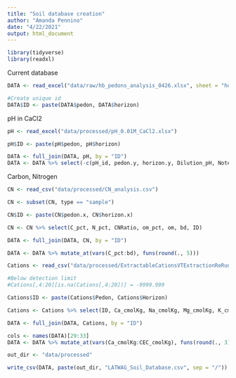 ```yaml
---
title: "Soil database creation"
author: "Amanda Pennino"
date: "4/22/2021"
output: html_document
---
```


```r
library(tidyverse)
library(readxl)

```

Current database
```r
DATA <- read_excel("data/raw/hb_pedons_analysis_0426.xlsx", sheet = "horizon data")

#Create unique id
DATA$ID <- paste(DATA$pedon, DATA$horizon)

```


pH in CaCl2
```r
pH <- read_excel("data/processed/pH_0.01M_CaCl2.xlsx")

pH$ID <- paste(pH$pedon, pH$horizon)

DATA <- full_join(DATA, pH, by = "ID")
DATA <- DATA %>% select(-c(pH_id, pedon.y, horizon.y, Dilution_pH, Notes, Date))

```


Carbon, Nitrogen
```r
CN <- read_csv("data/processed/CN_analysis.csv")

CN <- subset(CN, type == "sample")

CN$ID <- paste(CN$pedon.x, CN$horizon.x)

CN <- CN %>% select(C_pct, N_pct, CNRatio, om_pct, om, bd, ID)

DATA <- full_join(DATA, CN, by = "ID")

DATA <- DATA %>% mutate_at(vars(C_pct:bd), funs(round(., 5)))


```

```r

Cations <- read_csv("data/processed/ExtractableCationsVTExtractionReRun_final.csv")

#Below detection limit
#Cations[,4:20][is.na(Cations[,4:20])] = -9999.999

Cations$ID <- paste(Cations$Pedon, Cations$Horizon)

Cations <- Cations %>% select(ID, Ca_cmolKg, Na_cmolKg, Mg_cmolKg, K_cmolKg, Al_cmolKg, P_mgKg, Fe_mgKg, Mn_mgKg, CEC_cmolKg)

DATA <- full_join(DATA, Cations, by = "ID")

cols <- names(DATA)[29:33]
DATA <- DATA %>% mutate_at(vars(Ca_cmolKg:CEC_cmolKg), funs(round(., 3)))

```



```r
out_dir <- "data/processed"

write_csv(DATA, paste(out_dir, "LATWAG_Soil_Database.csv", sep = "/"))

```



